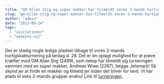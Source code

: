 ```yaml
---
title: "GM Allan Stig og super makker har tilmeldt vores 2-mands hurtigskakturnering på Lørdag"
slug: "gm-allan-stig-og-super-makker-har-tilmeldt-vores-2-mands-hurtigskakturnering-pa-lordag"
author: "admin"
date: "2013-09-24"
tags: 
  - "invitationer"
  - "seneste-nyt"
---
```


Der er stadig nogle ledige pladser tilbage til vores 2-mands hurtigskakturnering på lørdag d. 28. Det er en oplagt mulighed for at prøve kræfter mod GM Allan Stig (2499), som netop har tilmeldt sig turneringen sammen med en super makker, Andreas Wiwe (2287), begge Jetsmark! Så skynd jer at finde en makker og tilmeld jer inden det bliver for sent. Vi har plads til seks 2-mands grupper endnu! Link til [turneringen](http://ksu.dk/kalender/dotnet/viskalender.aspx?id=1248).
